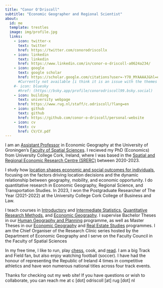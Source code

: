 ```yaml
---
title: "Conor O'Driscoll"
subtitle: "Economic Geographer and Regional Scientist"
about:
  id: me
  template: trestles
  image: img/profile.jpg
  links: 
    - icon: twitter-x
      text: twitter
      href: https://twitter.com/conorodriscollx
    - icon: linkedin
      text: linkedin
      href: https://www.linkedin.com/in/conor-o-driscoll-a0624a234/
    - icon: google
      text: google scholar
      href: https://scholar.google.com/citations?user=-Y70_MYAAAAJ&hl=en&oi=ao
      #Currently not available [i think it is an issue with the themes - need to create a css file for it to work]
    #- icon: bluesky
      #href: (https://bsky.app/profile/conorodriscoll99.bsky.social)
    - icon: building
      text: university webpage
      href: https://www.rug.nl/staff/c.odriscoll/?lang=en
    - icon: github
      text: github
      href: https://github.com/conor-o-driscoll/personal-website
    - icon: cv
      text: cv
      href: CV/CV.pdf
---
```


:::{#me}

I am an [Assistant Professor](https://www.rug.nl/staff/c.odriscoll/?lang=en) in Economic Geography at the University of Groningen's [Faculty of Spatial Sciences](https://www.rug.nl/frw/?lang=en). I recieved my PhD (Economics) from University College Cork, Ireland, where I was based in the [Spatial and Regional Economic Research Centre (SRERC)](https://www.ucc.ie/en/srerc/) between 2020-2023.

I study how [location shapes economic and social outcomes for individuals](https://cora.ucc.ie/items/110a05f4-201f-4e5b-b0aa-0be716a1c134), focusing on the factors driving location decisions and the dynamic relationship between geography, mobility, and economic opportunity. I do quantitative research in Economic Geography, Regional Science, and Transportation Studies. In 2023, I won the Postgraduate Researcher of The Year (2021-2022) at the University College Cork College of Business and Law.

I teach courses in [Introductory](https://ocasys.rug.nl/current/catalog/course/GESTAT1) and [Intermediate Statistics](https://ocasys.rug.nl/current/catalog/course/GESTAT2), [Quantitative Research Methods](https://ocasys.rug.nl/current/catalog/course/GEASRM), and [Economic Geography](https://ocasys.rug.nl/current/catalog/course/GEMEGTT). I supervise Bachelor Theses in our [Human Geography and Planning](https://www.rug.nl/bachelors/human-geography-and-planning/) programme, as well as Master Theses in our [Economic Geography](https://www.rug.nl/masters/economic-geography/) and [Real Estate Studies](https://www.rug.nl/masters/real-estate-studies/) programmes. I am the Chief Organiser of the Research Clinic series hosted by the Department of Economic Geography and I serve on the Faculty Council in the Faculty of Spatial Sciences 

In my free time, I like to run, play [chess](https://www.chess.com/member/conorodriscoll1), cook, and [read](https://www.goodreads.com/user/show/169216111-conor-o-driscoll). I am a big Track and Field fan, but also enjoy watching football (soccer). I have had the honour of representing the Republic of Ireland 4 times in competitive athletics and have won numerous national titles across four track events.


:::

Thanks for checking out my web site! If you have questions or wish to collaborate, you can reach me at c [dot] odriscoll [at] rug [dot] nl

